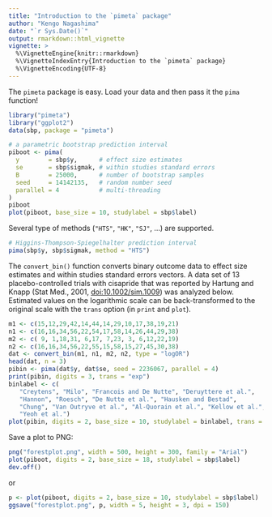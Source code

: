 ---
title: "Introduction to the `pimeta` package"
author: "Kengo Nagashima"
date: "`r Sys.Date()`"
output: rmarkdown::html_vignette
vignette: >
  %\VignetteEngine{knitr::rmarkdown}
  %\VignetteIndexEntry{Introduction to the `pimeta` package}
  %\VignetteEncoding{UTF-8}
---

The `pimeta` package is easy.
Load your data and then pass it the `pima` function!
```{r, echo = TRUE, fig.width = 5, fig.height = 3}
library("pimeta")
library("ggplot2")
data(sbp, package = "pimeta")

# a parametric bootstrap prediction interval
piboot <- pima(
  y        = sbp$y,      # effect size estimates
  se       = sbp$sigmak, # within studies standard errors
  B        = 25000,      # number of bootstrap samples
  seed     = 14142135,   # random number seed
  parallel = 4           # multi-threading     
)
piboot
plot(piboot, base_size = 10, studylabel = sbp$label)
```

Several type of methods (`"HTS"`, `"HK"`, `"SJ"`, ...) are supported.
```{r, echo = TRUE}
# Higgins-Thompson-Spiegelhalter prediction interval
pima(sbp$y, sbp$sigmak, method = "HTS")
```

The `convert_bin()` function converts binary outcome data to effect size estimates and within studies standard errors vectors.
A data set of 13 placebo-controlled trials with cisapride that was reported by Hartung and Knapp (Stat Med., 2001, [doi:10.1002/sim.1009](https://doi.org/10.1002/sim.1009)) was analyzed below.
Estimated values on the logarithmic scale can be back-transformed to the original scale with the `trans` option (in `print` and `plot`).
```{r, echo = TRUE, fig.width = 5, fig.height = 3}
m1 <- c(15,12,29,42,14,44,14,29,10,17,38,19,21)
n1 <- c(16,16,34,56,22,54,17,58,14,26,44,29,38)
m2 <- c( 9, 1,18,31, 6,17, 7,23, 3, 6,12,22,19)
n2 <- c(16,16,34,56,22,55,15,58,15,27,45,30,38)
dat <- convert_bin(m1, n1, m2, n2, type = "logOR")
head(dat, n = 3)
pibin <- pima(dat$y, dat$se, seed = 2236067, parallel = 4)
print(pibin, digits = 3, trans = "exp")
binlabel <- c(
   "Creytens", "Milo", "Francois and De Nutte", "Deruyttere et al.",
   "Hannon", "Roesch", "De Nutte et al.", "Hausken and Bestad",
   "Chung", "Van Outryve et al.", "Al-Quorain et al.", "Kellow et al.",
   "Yeoh et al.")
plot(pibin, digits = 2, base_size = 10, studylabel = binlabel, trans = "exp")
```

Save a plot to PNG:
```{r, eval = FALSE}
png("forestplot.png", width = 500, height = 300, family = "Arial")
plot(piboot, digits = 2, base_size = 18, studylabel = sbp$label)
dev.off()
```
or
```{r, eval = FALSE}
p <- plot(piboot, digits = 2, base_size = 10, studylabel = sbp$label)
ggsave("forestplot.png", p, width = 5, height = 3, dpi = 150)
```
